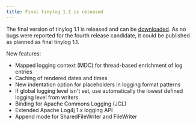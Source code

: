 ```yaml
---
title: Final tinylog 1.1 is released
---
```


The final version of tinylog 1.1 is released and can be [downloaded](/download/). As no bugs were reported for the fourth release candidate, it could be published as planned as final tinylog 1.1.

New features:

* Mapped logging context (MDC) for thread-based enrichment of log entries
* Caching of rendered dates and times
* New indentation option for placeholders in logging format patterns
* If global logging level isn't set, use automatically the lowest defined logging level from writers
* Binding for Apache Commons Logging (JCL)
* Extended Apache Log4j 1.x logging API
* Append mode for SharedFileWriter and FileWriter
